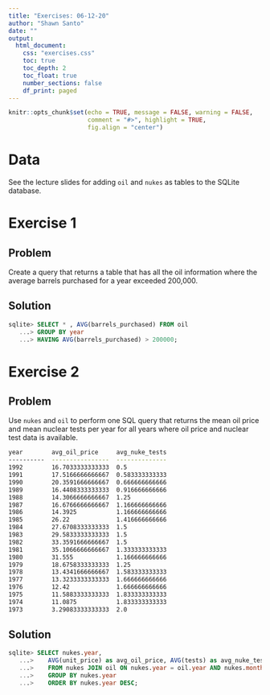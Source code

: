 ```yaml
---
title: "Exercises: 06-12-20"
author: "Shawn Santo"
date: ""
output: 
  html_document:
    css: "exercises.css"
    toc: true
    toc_depth: 2
    toc_float: true
    number_sections: false
    df_print: paged
---
```


```r
knitr::opts_chunk$set(echo = TRUE, message = FALSE, warning = FALSE,
                      comment = "#>", highlight = TRUE,
                      fig.align = "center")
```

# Data

See the lecture slides for adding `oil` and `nukes` as tables to the SQLite
database.

# Exercise 1 {.tabset .tabset-fade .tabset-pills}

## Problem

Create a query that returns a table that has all the oil information where the 
average barrels purchased for a year exceeded 200,000.

## Solution

```sql
sqlite> SELECT * , AVG(barrels_purchased) FROM oil
   ...> GROUP BY year
   ...> HAVING AVG(barrels_purchased) > 200000;
```

# Exercise 2 {.tabset .tabset-fade .tabset-pills}

## Problem

Use `nukes` and `oil` to perform one SQL query that returns the mean oil price
and mean nuclear tests per year for all years where oil price and nuclear test
data is available.

```bash
year        avg_oil_price     avg_nuke_tests
----------  ----------------  --------------
1992        16.7033333333333  0.5
1991        17.5166666666667  0.583333333333
1990        20.3591666666667  0.666666666666
1989        16.4408333333333  0.916666666666
1988        14.3066666666667  1.25
1987        16.6766666666667  1.166666666666
1986        14.3925           1.166666666666
1985        26.22             1.416666666666
1984        27.6708333333333  1.5
1983        29.5833333333333  1.5
1982        33.3591666666667  1.5
1981        35.1066666666667  1.333333333333
1980        31.555            1.166666666666
1979        18.6758333333333  1.25
1978        13.4341666666667  1.583333333333
1977        13.3233333333333  1.666666666666
1976        12.42             1.666666666666
1975        11.5883333333333  1.833333333333
1974        11.0875           1.833333333333
1973        3.29083333333333  2.0
```

## Solution

```sql
sqlite> SELECT nukes.year,
   ...>    AVG(unit_price) as avg_oil_price, AVG(tests) as avg_nuke_tests
   ...>    FROM nukes JOIN oil ON nukes.year = oil.year AND nukes.month = oil.month
   ...>    GROUP BY nukes.year
   ...>    ORDER BY nukes.year DESC;  
```
